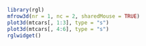 ```r
library(rgl)
mfrow3d(nr = 1, nc = 2, sharedMouse = TRUE)  
plot3d(mtcars[, 1:3], type = "s")
plot3d(mtcars[, 4:6], type = "s")
rglwidget()
```